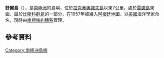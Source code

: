 {{coord|65|46|S|65|33|W|display=title}}

'''舒爾島'''（{{lang-en|Schule Island}}），是[[南極洲|南極洲]]的島嶼，位於[[拉克蒂奧諾夫島|拉克蒂奧諾夫島]]以東7公里，處於[[雷諾島|雷諾島]]東面，屬於[[比斯科群島|比斯科群島]]的一部分，在1957年被繪入[[阿根廷|阿根廷]]地圖，以[[美國|美國]]海洋學家命名，現時由[[南極條約體系|南極條約體系]]管理。

==參考資料==
{{usgs-gazetteer}}

{{DEFAULTSORT:Schule Island}}
[[Category:南極洲島嶼|Category:南極洲島嶼]]


{{Biscoes-geo-stub}}